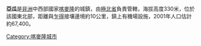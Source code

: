 {{expand|time=2018-04-15T07:29:36+00:00}}
{{unreferenced|time=2018-04-15T07:29:36+00:00}}
{{Infobox settlement
|official_name          = 亞瓜
|pushpin_map            = Cameroon <!-- the name of a location map as per http://en.wikipedia.org/wiki/Template:Location_map -->
|pushpin_label_position = bottom
|pushpin_map_caption    = 
|latd =10 |latm =20 |lats =34 |latNS =N
|longd=15 |longm=14 |longs=26 |longEW=E
|coordinates_display    = inline,title
|coordinates_region     = CM
|subdivision_type       = 國家
|subdivision_name       = {{flag|Cameroon}}
|subdivision_type1      = 省
|subdivision_name1      = [[極北省|極北省]]
|subdivision_type2      = 
|subdivision_name2      = 
|population_as_of       = 2001
|population_total       = 67,400
|footnotes              = 
}} 

'''亞瓜'''是[[非洲|非洲]]中西部國家[[喀麥隆|喀麥隆]]的城鎮，由[[極北省|極北省]]負責管轄，海拔高度330米，位於該國東北部，距離與[[乍得|乍得]]接壤邊境約10公里，鎮上有機場設施，2001年人口估計約67,400。

[[Category:喀麥隆城市|Category:喀麥隆城市]]

{{Cameroon-stub}}